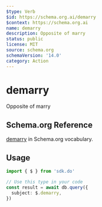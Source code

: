 ```yaml
---
$type: Verb
$id: https://schema.org.ai/demarry
$context: https://schema.org.ai
name: demarry
description: Opposite of marry
status: public
license: MIT
source: schema.org
schemaVersion: '14.0'
category: Action
---
```


# demarry

Opposite of marry

## Schema.org Reference

[demarry](https://schema.org/MarryAction) in Schema.org vocabulary.

## Usage

```typescript
import { $ } from 'sdk.do'

// Use this type in your code
const result = await db.query({
  subject: $.demarry,
})
```
